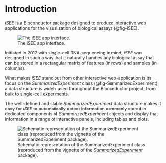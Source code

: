 # Introduction

*iSEE* is a Bioconductor package designed to produce interactive web applications for the visualisation of biological assays (@fig-iSEE).

![The iSEE app interface.](figures/iSEE.png){#fig-iSEE}

Initiated in 2017 with single-cell RNA-sequencing in mind, *iSEE* was designed in such a way that it naturally handles any biological assay that can be stored in a rectangular matrix of features (in rows) and samples (in columns).

What makes *iSEE* stand out from other interactive web-application is its focus on the *SummarizedExperiment* class (@fig-SummarizedExperiment), a data structure is widely used throughout the Bioconductor project, from bulk to single-cell experiments.

The well-defined and stable *SummarizedExperiment* data structure makes it easy for *iSEE* to automatically detect information commonly stored in dedicated components of *SummarizedExperiment* objects and display that information in a range of interactive panels, including tables and plots.

![Schematic representation of the SummarizedExperiment class (reproduced from the vignette of the [*SummarizedExperiment*][bioc-summarizedexperiment] package).](figures/SummarizedExperiment.svg){#fig-SummarizedExperiment}

[bioc-summarizedexperiment]: https://bioconductor.org/packages/SummarizedExperiment/